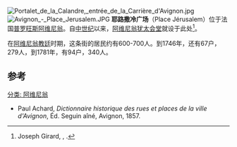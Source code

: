 [[File:Portalet_de_la_Calandre,_entrée_de_la_Carrière_d'Avignon.jpg|thumb]]
[[Image:Avignon_-_Place_Jerusalem.JPG|thumb]]
'''耶路撒冷广场'''（Place Jérusalem）位于法国[[普罗旺斯|普罗旺斯]][[阿维尼翁|阿维尼翁]]。自[[中世纪|中世纪]]以来，[[阿维尼翁犹太会堂|阿维尼翁犹太会堂]]就设于此处<ref name="JG291">Joseph Girard, {{opcit}}, {{p.|291}}.</ref>。

在[[阿维尼翁教廷|阿维尼翁教廷]]时期，这条街的居民约有600-700人。到1746年，还有67户，279人，到1781年，有94户，340人。

== 参考 ==
[[分类:_阿维尼翁|分类: 阿维尼翁]]
<references />
* Paul Achard, ''Dictionnaire historique des rues et places de la ville d'Avignon'', Éd. Seguin aîné, Avignon, 1857.